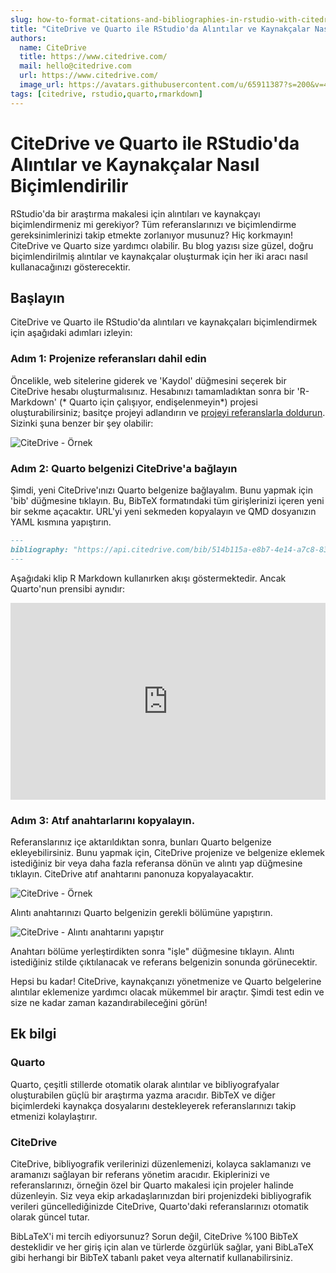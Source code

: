 ```yaml
---
slug: how-to-format-citations-and-bibliographies-in-rstudio-with-citedrive-and-quarto
title: "CiteDrive ve Quarto ile RStudio'da Alıntılar ve Kaynakçalar Nasıl Biçimlendirilir"
authors:
  name: CiteDrive
  title: https://www.citedrive.com/
  mail: hello@citedrive.com
  url: https://www.citedrive.com/
  image_url: https://avatars.githubusercontent.com/u/65911387?s=200&v=4
tags: [citedrive, rstudio,quarto,rmarkdown]
---
```


# CiteDrive ve Quarto ile RStudio'da Alıntılar ve Kaynakçalar Nasıl Biçimlendirilir


RStudio'da bir araştırma makalesi için alıntıları ve kaynakçayı biçimlendirmeniz mi gerekiyor? Tüm referanslarınızı ve biçimlendirme gereksinimlerinizi takip etmekte zorlanıyor musunuz? Hiç korkmayın! CiteDrive ve Quarto size yardımcı olabilir. Bu blog yazısı size güzel, doğru biçimlendirilmiş alıntılar ve kaynakçalar oluşturmak için her iki aracı nasıl kullanacağınızı gösterecektir.


## Başlayın

CiteDrive ve Quarto ile RStudio'da alıntıları ve kaynakçaları biçimlendirmek için aşağıdaki adımları izleyin:


### Adım 1: Projenize referansları dahil edin

Öncelikle, web sitelerine giderek ve 'Kaydol' düğmesini seçerek bir CiteDrive hesabı oluşturmalısınız. Hesabınızı tamamladıktan sonra bir 'R-Markdown' (* Quarto için çalışıyor, endişelenmeyin*) projesi oluşturabilirsiniz; basitçe projeyi adlandırın ve [projeyi referanslarla doldurun](https://citedrive.medium.com/adding-bibliographic-references-to-rstudio-using-citedrive-create-citations-in-r-markdown-or-9b1e1ab59cf6). Sizinki şuna benzer bir şey olabilir:

![CiteDrive - Örnek](@site/static/img/tutorial/citedrive_project_example.png)

### Adım 2: Quarto belgenizi CiteDrive'a bağlayın

Şimdi, yeni CiteDrive'ınızı Quarto belgenize bağlayalım. Bunu yapmak için 'bib' düğmesine tıklayın. Bu, BibTeX formatındaki tüm girişlerinizi içeren yeni bir sekme açacaktır. URL'yi yeni sekmeden kopyalayın ve QMD dosyanızın YAML kısmına yapıştırın.


````md
---
bibliography: "https://api.citedrive.com/bib/514b115a-e8b7-4e14-a7c8-83e88337ad12/references.bib?x=eyJpZCI6ICI1MTRiFTE1YS1lOGI3LTRlMTQtYTdjOC04M2U4ODMzN2FkMTIiLCAidXNlciI6ICI5NzgiLCAic2lnbmF0dXJlIjogIjBkZDgzNGM1NDg2YzE2MTRhYTUzZDAyNmI1YjFhZjgxNTg3ODc4NDQ3Yzk1ODQ1ZWI2ZTA5UTQ5YTFlNDdlMGIifQ==.bib"
---
````

Aşağıdaki klip R Markdown kullanırken akışı göstermektedir. Ancak Quarto'nun prensibi aynıdır:

<iframe width="100%" height="315" src="https://www.youtube.com/embed/7ON96F0GD-Y" title="YouTube video player" frameborder="0" allow="accelerometer; autoplay; clipboard-write; encrypted-media; gyroscope; picture-in-picture" allowfullscreen></iframe>

### Adım 3: Atıf anahtarlarını kopyalayın.

Referanslarınız içe aktarıldıktan sonra, bunları Quarto belgenize ekleyebilirsiniz. Bunu yapmak için, CiteDrive projenize ve belgenize eklemek istediğiniz bir veya daha fazla referansa dönün ve alıntı yap düğmesine tıklayın. CiteDrive atıf anahtarını panonuza kopyalayacaktır.

![CiteDrive - Örnek](@site/static/img/tutorial/citedrive_copy_citation.gif)

Alıntı anahtarınızı Quarto belgenizin gerekli bölümüne yapıştırın.

![CiteDrive - Alıntı anahtarını yapıştır](@site/static/img/tutorial/citedrive_paste_citation_rstudio.gif)


Anahtarı bölüme yerleştirdikten sonra "işle" düğmesine tıklayın. Alıntı istediğiniz stilde çıktılanacak ve referans belgenizin sonunda görünecektir.

Hepsi bu kadar! CiteDrive, kaynakçanızı yönetmenize ve Quarto belgelerine alıntılar eklemenize yardımcı olacak mükemmel bir araçtır. Şimdi test edin ve size ne kadar zaman kazandırabileceğini görün!

## Ek bilgi

### Quarto
Quarto, çeşitli stillerde otomatik olarak alıntılar ve bibliyografyalar oluşturabilen güçlü bir araştırma yazma aracıdır. BibTeX ve diğer biçimlerdeki kaynakça dosyalarını destekleyerek referanslarınızı takip etmenizi kolaylaştırır.


### CiteDrive
CiteDrive, bibliyografik verilerinizi düzenlemenizi, kolayca saklamanızı ve aramanızı sağlayan bir referans yönetim aracıdır. Ekiplerinizi ve referanslarınızı, örneğin özel bir Quarto makalesi için projeler halinde düzenleyin. Siz veya ekip arkadaşlarınızdan biri projenizdeki bibliyografik verileri güncellediğinizde CiteDrive, Quarto'daki referanslarınızı otomatik olarak güncel tutar.

BibLaTeX'i mi tercih ediyorsunuz? Sorun değil, CiteDrive %100 BibTeX desteklidir ve her giriş için alan ve türlerde özgürlük sağlar, yani BibLaTeX gibi herhangi bir BibTeX tabanlı paket veya alternatif kullanabilirsiniz.
